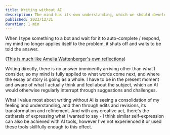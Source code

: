 ```yaml
---
title: Writing without AI
description: The mind has its own understanding, which we should develop.
published: 2023/12/31
duration: 1 min
---
```


When I type something to a bot and wait for it to auto-complete / respond, my mind no longer applies itself to the problem, it shuts off and waits to be told the answer.

([This is much like Amelia Wattenberger's own reflections](https://wattenberger.com/thoughts/boo-chatbots))

Writing directly, there is no answer imminently arriving other than what I consider, so my mind is fully applied to what words come next, and where the essay or story is going as a whole. I have to be in the present moment and aware of what I actually think and feel about the subject, which an AI would otherwise regularly interrupt through suggestions and challenges.

What I value most about writing without AI is seeing a consolidation of my feeling and understanding, and then through edits and revisions, its transformation and refinement. And with any creative act, there's the catharsis of expressing what I wanted to say - I think similar self-expression can also be achieved with AI tools, however I've not experienced it or used these tools skillfully enough to this effect.
